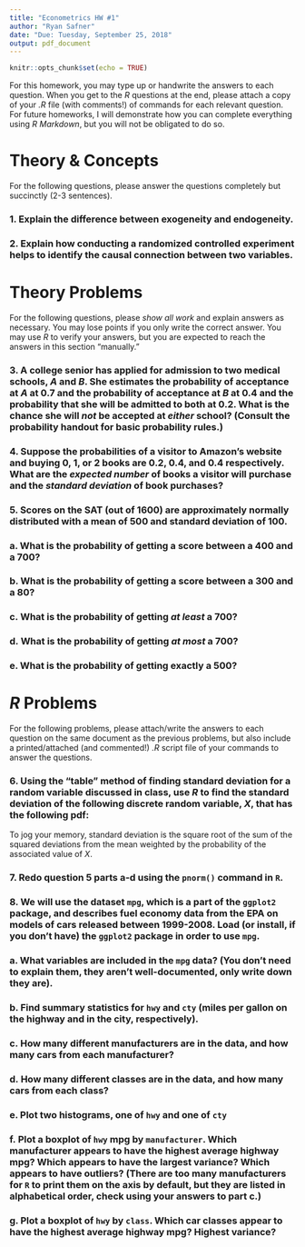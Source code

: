```yaml
---
title: "Econometrics HW #1"
author: "Ryan Safner"
date: "Due: Tuesday, September 25, 2018"
output: pdf_document
---
```


```r
knitr::opts_chunk$set(echo = TRUE)
```

For this homework, you may type up or handwrite the answers to each question. When you get to the *R* questions at the end, please attach a copy of your *.R* file (with comments!) of commands for each relevant question. For future homeworks, I will demonstrate how you can complete everything using *R Markdown*, but you will not be obligated to do so. 

# Theory & Concepts 

For the following questions, please answer the questions completely but succinctly (2-3 sentences). 

### 1. Explain the difference between exogeneity and endogeneity. 

\vspace{2in}

### 2. Explain how conducting a randomized controlled experiment helps to identify the causal connection between two variables.

\clearpage 

# Theory Problems

For the following questions, please *show all work* and explain answers as necessary. You may lose points if you only write the correct answer. You may use *R* to verify your answers, but you are expected to reach the answers in this section "manually." 

### 3. A college senior has applied for admission to two medical schools, *A* and *B*. She estimates the probability of acceptance at *A* at 0.7 and the probability of acceptance at *B* at 0.4 and the probability that she will be admitted to both at 0.2. What is the chance she will *not* be accepted at *either* school? (Consult the probability handout for basic probability rules.)

\vspace{2in}

### 4. Suppose the probabilities of a visitor to Amazon’s website and buying 0, 1, or 2 books are 0.2, 0.4, and 0.4 respectively. What are the *expected number* of books a visitor will purchase and the *standard deviation* of book purchases?

\clearpage 

### 5. Scores on the SAT (out of 1600) are approximately normally distributed with a mean of 500 and standard deviation of 100. 

### a. What is the probability of getting a score between a 400 and a 700? 

### b. What is the probability of getting a score between a 300 and a 80? 

### c. What is the probability of getting *at least* a 700? 

### d. What is the probability of getting *at most* a 700? 

### e. What is the probability of getting exactly a 500? 

\clearpage 

# *R* Problems 

For the following problems, please attach/write the answers to each question on the same document as the previous problems, but also include a printed/attached (and commented!) *.R* script file of your commands to answer the questions. 

### 6. Using the "table" method of finding standard deviation for a random variable discussed in class, use *R* to find the standard deviation of the following discrete random variable, $X$, that has the following pdf: 

\begin{table}[h!]
\centering
  \begin{tabular}{ll}
  $x_i$ & $p_i$\\ \hline
  0 & 0.30\\
  5 & 0.50\\
  10 & 0.20\\ \hline
  \end{tabular}
\end{table}

To jog your memory, standard deviation is the square root of the sum of the squared deviations from the mean weighted by the probability of the associated value of $X$.

### 7. Redo question 5 parts a-d using the `pnorm()` command in `R`. 

### 8. We will use the dataset `mpg`, which is a part of the `ggplot2` package, and describes fuel economy data from the EPA on models of cars released between 1999-2008. Load (or install, if you don't have) the `ggplot2` package in order to use `mpg`.  

### a. What variables are included in the `mpg` data? (You don't need to explain them, they aren't well-documented, only write down they are).

### b. Find summary statistics for `hwy` and `cty` (miles per gallon on the highway and in the city, respectively). 

### c. How many different manufacturers are in the data, and how many cars from each manufacturer? 

### d. How many different classes are in the data, and how many cars from each class? 

### e. Plot two histograms, one of `hwy` and one of `cty`

### f. Plot a boxplot of `hwy` mpg by `manufacturer`. Which manufacturer appears to have the highest average highway mpg? Which appears to have the largest variance? Which appears to have outliers? (There are too many manufacturers for `R` to print them on the axis by default, but they are listed in alphabetical order, check using your answers to part c.)

### g. Plot a boxplot of `hwy` by `class`. Which car classes appear to have the highest average highway mpg? Highest variance? 
